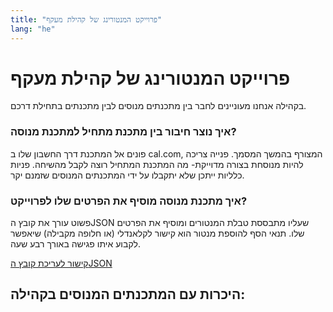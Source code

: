 ```yaml
---
title: "פרוייקט המנטורינג של קהילת מעקף"
lang: "he"
---
```


# פרוייקט המנטורינג של קהילת מעקף

בקהילה אנחנו מעוניינים לחבר בין מתכנתים מנוסים לבין מתכנתים בתחילת דרכם.

### איך נוצר חיבור בין מתכנת מתחיל למתכנת מנוסה?

פונים אל המתכנת דרך החשבון שלו ב cal.com, המצורף בהמשך המסמך.
פנייה צריכה להיות מנוסחת בצורה מדוייקת- מה המתכנת המתחיל רוצה לקבל מהשיחה.
פניות כלליות ייתכן שלא יתקבלו על ידי המתכנתים המנוסים שזמנם יקר.

### איך מתכנת מנוסה מוסיף את הפרטים שלו לפרוייקט?

פשוט עורך את קובץ הJSON שעליו מתבססת טבלת המנטורים ומוסיף את הפרטים שלו.
תנאי הסף להוספת מנטור הוא קישור לקלאנדלי (או חלופה מקבילה) שיאפשר לקבוע איתו פגישה באורך רבע שעה.

[קישור לעריכת קובץ הJSON](https://github.com/Maakaf/maakaf-temp/blob/main/src/assets/table_data/contacts.json)

## היכרות עם המתכנתים המנוסים בקהילה:
<Table data= {data}/>
